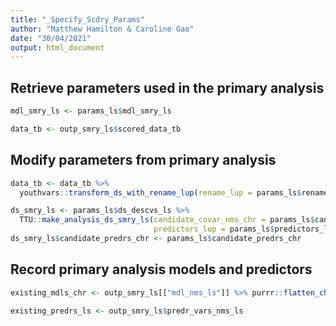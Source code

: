 ---
title: "_Specify_Scdry_Params"
author: "Matthew Hamilton & Caroline Gao"
date: "30/04/2021"
output: html_document
---

## Retrieve parameters used in the primary analysis
```{r}
mdl_smry_ls <- params_ls$mdl_smry_ls
```

```{r}
data_tb <- outp_smry_ls$scored_data_tb
```

## Modify parameters from primary analysis
```{r eval = !is.null(params_ls$rename_lup), echo = !is.null(params_ls$rename_lup)}
data_tb <- data_tb %>%
  youthvars::transform_ds_with_rename_lup(rename_lup = params_ls$rename_lup)
```

```{r}
ds_smry_ls <- params_ls$ds_descvs_ls %>%
  TTU::make_analysis_ds_smry_ls(candidate_covar_nms_chr = params_ls$candidate_covar_nms_chr,
                                predictors_lup = params_ls$predictors_lup)
ds_smry_ls$candidate_predrs_chr <- params_ls$candidate_predrs_chr
```

## Record primary analysis models and predictors
```{r}
existing_mdls_chr <- outp_smry_ls[["mdl_nms_ls"]] %>% purrr::flatten_chr()
```
```{r}
existing_predrs_ls <- outp_smry_ls$predr_vars_nms_ls
```



